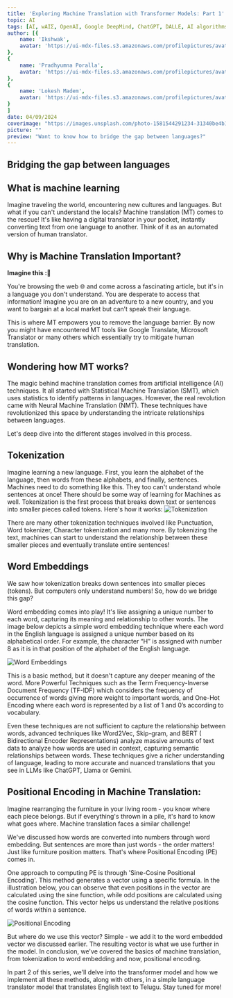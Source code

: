 ```yaml
---
title: 'Exploring Machine Translation with Transformer Models: Part 1'
topic: AI
tags: [AI, wAIΣ, OpenAI, Google DeepMind, ChatGPT, DALLE, AI algorithms, AI enthusiasts, AI insights, collaboration, basic models, implementation details, challenges, building blocks, electricity, positive impact, experiments, Opensource, guidelines, bugs, issues, insights, blogs, GitHub, models, experiments, implementation, challenges, concepts, simpler terms, development, faster, bugs, issues, same page, basic models, launch, first model, stay tuned]
author: [{
    name: 'Ikshwak',
    avatar: 'https://ui-mdx-files.s3.amazonaws.com/profilepictures/avatar_ikshwak.png'
},
{
    name: 'Pradhyumna Poralla',
    avatar: 'https://ui-mdx-files.s3.amazonaws.com/profilepictures/avatar_pradhyumna.png'
},
{
    name: 'Lokesh Madem',
    avatar: 'https://ui-mdx-files.s3.amazonaws.com/profilepictures/avatar_lokesh.png'
}
]
date: 04/09/2024
coverimage: "https://images.unsplash.com/photo-1581544291234-31340be4b1b8?q=80&w=1974&auto=format&fit=crop&ixlib=rb-4.0.3&ixid=M3wxMjA3fDB8MHxwaG90by1wYWdlfHx8fGVufDB8fHx8fA%3D%3D"
picture: ""
preview: "Want to know how to bridge the gap between languages?"
---
```



## Bridging the gap between languages

## What is machine learning
Imagine traveling the world, encountering new cultures and languages. But what if you can't understand the locals? Machine translation (MT) comes to the rescue! It's like having a digital translator in your pocket, instantly converting text from one language to another. Think of it as an automated version of human translator.

## Why is Machine Translation Important?
**Imagine this :💫** 

You're browsing the web 🌐 and come across a fascinating article, but it's in a language you don't understand. You are desperate to access that information! Imagine you are on an adventure to a new country, and you want to bargain at a local market but can’t speak their language. 


This is where MT empowers you to remove the language barrier. By now you might have encountered MT tools like Google Translate, Microsoft Translator or many others which essentially try to mitigate human translation.


## Wondering how MT works?
The magic behind machine translation comes from artificial intelligence (AI) techniques. It all started with Statistical Machine Translation (SMT), which uses statistics to identify patterns in languages. However, the real revolution came with Neural Machine Translation (NMT). These techniques have revolutionized this space by understanding the intricate relationships between languages.


Let's deep dive into the different stages involved in this process.

## Tokenization
Imagine learning a new language. First, you learn the alphabet of the language, then words from these alphabets, and finally, sentences.  Machines need to do something like this. They too can't understand whole sentences at once! There should be some way of learning for Machines as well.
Tokenization is the first process that breaks down text or sentences into smaller pieces called tokens. Here's how it works:
![Tokenization](https://ui-mdx-files.s3.amazonaws.com/blog_images/mt_part1/MT_Part1_TK.png)

There are many other tokenization techniques involved like Punctuation, Word tokenizer, Character tokenization and many more.
By tokenizing the text, machines can start to understand the relationship between these smaller pieces and eventually translate entire sentences!

## Word Embeddings
We saw how tokenization breaks down sentences into smaller pieces (tokens). But computers only understand numbers! So, how do we bridge this gap?


Word embedding comes into play! It's like assigning a unique number to each word, capturing its meaning and relationship to other words. The image below depicts a simple word embedding technique where each word in the English language is assigned a unique number based on its alphabetical order. For example, the character “H” is assigned with number 8 as it is in that position of the alphabet of the English language.

![Word Embeddings](https://ui-mdx-files.s3.amazonaws.com/blog_images/mt_part1/MT_Part1_WE.png)



This is a basic method, but it doesn't capture any deeper meaning of the word.
More Powerful Techniques such as the Term Frequency-Inverse Document Frequency (TF-IDF) which considers the frequency of occurrence of words giving more weight to important words, and One-Hot Encoding where each word is represented by a list of 1 and 0’s according to vocabulary.


Even these techniques are not sufficient to capture the relationship between words, advanced techniques like Word2Vec, Skip-gram, and BERT ( Bidirectional Encoder Representations) analyze massive amounts of text data to analyze how words are used in context, capturing semantic relationships between words. These techniques give a richer understanding of language, leading to more accurate and nuanced translations that you see in LLMs like ChatGPT, Llama or Gemini.

## Positional Encoding in Machine Translation:

Imagine rearranging the furniture in your living room - you know where each piece belongs. But if everything's thrown in a pile, it's hard to know what goes where. Machine translation faces a similar challenge!


We've discussed how words are converted into numbers through word embedding. But sentences are more than just words - the order matters! Just like furniture position matters. That's where Positional Encoding (PE) comes in.


One approach to computing PE is through 'Sine-Cosine Positional Encoding'. This method generates a vector using a specific formula. In the illustration below, you can observe that even positions in the vector are calculated using the sine function, while odd positions are calculated using the cosine function. This vector helps us understand the relative positions of words within a sentence.


![Positional Encoding](https://ui-mdx-files.s3.amazonaws.com/blog_images/mt_part1/MT_Part1_PE.png)


But where do we use this vector? Simple - we add it to the word embedded vector we discussed earlier. The resulting vector is what we use further in the model.
In conclusion, we've covered the basics of machine translation, from tokenization to word embedding and now, positional encoding.


In part 2 of this series, we'll delve into the transformer model and how we implement all these methods, along with others, in a simple language translator model that translates English text to Telugu. Stay tuned for more!
